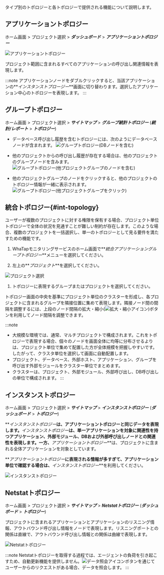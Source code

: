 タイプ別のトポロジーと各トポロジーで提供される機能について説明します。

## アプリケーショントポロジー

ホーム画面 > プロジェクト選択 > **_ダッシュボード_** > **_アプリケーショントポロジー_**

![アプリケーショントポロジー](https://img.whatap.io/media/user_guide_application/topology/application_topology.png)

プロジェクト範囲に含まれるすべてのアプリケーションの呼び出し関連情報を表現します。 

:::note
アプリケーションノードをダブルクリックすると、当該アプリケーションの**_インスタンストプロージー_**画面に切り替わります。選択したアプリケーション中心のトポロジーを表現します。
:::

## グループトポロジー

ホーム画面 > プロジェクト選択 > **_サイトマップ_** > **_グループ統計トポロジー_** (**_統計/レポート_** > **_トポロジー_**)

<!-- 담당자 문의 -->

<!--![그룹 애플리케이션 토폴로지 선택하기](/img/select-group-topology.png)

***애플리케이션 토폴로지*** 화면에서 ![지시선 1](/img/number-01.png) 에이전트 영역을 선택한 다음 ![지시선 2](/img/number-02.png) 에이전트 선택 목록에서 ***에이전트 서버*** 또는 ***에이전트 종류***를 선택하세요. 프로젝트 범위에 포함된 애플리케이션 그룹 사이의 호출 연관 정보를 표현합니다. -->

-   データベース呼び出し履歴を含むトポロジーには、次のようにデータベースノードが含まれます。
    ![グループトポロジー(DBノードを含む)](https://img.whatap.io/media/user_guide_application/topology/group_topology_1.png)

-   他のプロジェクトからの呼び出し履歴が存在する場合は、他のプロジェクトのグループノードを含みます。
    ![グループトポロジー(他プロジェクトグループのノードを含む)](https://img.whatap.io/media/user_guide_application/topology/group_topology_2.png)

-   他のプロジェクトグループのノードをクリックすると、他のプロジェクトのトポロジー情報が一緒に表示されます。
    ![グループトポロジー(他プロジェクトグループをクリック)](https://img.whatap.io/media/user_guide_application/topology/group_topology_with_other_project.png)

## 統合トポロジー{#int-topology}

ユーザーが複数のプロジェクトに対する権限を保有する場合、プロジェクト単位トポロジーで全体の状況を見通すことが難しい制約が存在します。このような場合、複数のプロジェクトを一括選択し、単一のトポロジーとして見る要件を満たすための機能です。

1.  WhaTapモニタリングサービスのホーム画面で**_統合アプリケーショングループトポロジー_**メニューを選択してください。

2.  左上の**_プロジェクト_**を選択してください。

  ![プロジェクト選択](/img/uni-topology-select-project.png)

1.  トポロジーに表現するグループまたはプロジェクトを選択してください。

トポロジー画面の中央を基準にプロジェクト単位のクラスターを形成し、各プロジェクトに含まれるグループを隣接位置に集めて表現します。隣接ノード間の間隔を調整するには、上段のノード間隔の拡大・縮小(![拡大・縮小アイコン](/img/ico-topology-node-zoom.png))ボタンを利用してノード間隔を調整できます。

:::note

-   大規模な環境では、通常、マルチプロジェクトで構成されます。これをトポロジーで表現する場合、個々のノードを画面全体に均等に分布させるよりは、プロジェクト単位で集めて配置した方が全体規模を把握しやすいです。したがって、クラスタ単位を選択して画面に自動配置します。
-   プロジェクト、データベース、外部ホスト、アプリケーション、グループを呼び出す外部モジュールをクラスター単位でまとめます。
-   クラスターは、プロジェクト、外部モジュール、外部呼び出し、DB呼び出しの単位で構成されます。
    :::

## インスタンストポロジー

ホーム画面 > プロジェクト選択 > **_サイトマップ_** > **_インスタンストポロジー_** (**_ダッシュボード_** > **_トポロジー_**)

**_インスタンストポロジー_**は、アプリケーショントポロジーと同じデータを表現します。**_インスタンストポロジー_**は、単一アプリケーションを対象に関連性を持つアプリケーション、外部モジュール、DBおよび外部呼び出しノードとの関連性を表現します。一方、**_アプリケーショントポロジー_**は、プロジェクトに含まれる全体アプリケーションを対象としています。

**_アプリケーショントポロジー_**に表現される情報が多すぎて、アプリケーション単位で確認する場合は、**_インスタンストポロジー_**を利用してください。

![インスタンストポロジー](https://img.whatap.io/media/user_guide_application/topology/instance_topology.png)

## Netstatトポロジー

ホーム画面 > プロジェクト選択 > **_サイトマップ_** > **_Netstatトポロジー_** (**_ダッシュボード_** > **_トポロジー_**)

プロジェクトに含まれるアプリケーションとアプリケーションのリスニング情報、アウトバウンド呼び出し情報をノードで表現します。リスニングポートとの関係は直線で、アウトバウンド呼び出し情報との関係は曲線で表現します。

![Netstatトポロジー](/img/netstat-topology.png)

:::note
Netstatトポロジーを取得する過程では、エージェントの負荷を引き起こすため、自動更新機能を提供しません。![データ照会アイコン](/img/ico-btn-search.png)ボタンを通じてユーザーからのリクエストがある場合、データを照会します。
:::
